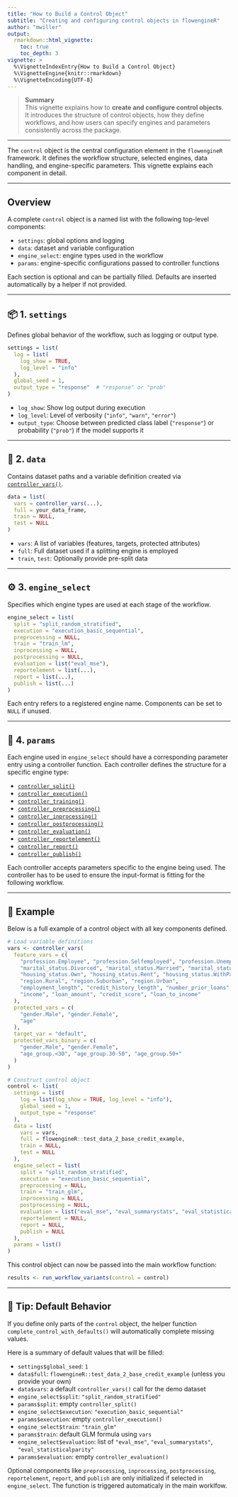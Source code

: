 ```yaml
---
title: "How to Build a Control Object"
subtitle: "Creating and configuring control objects in flowengineR"
author: "mwiller"
output:
  rmarkdown::html_vignette:
    toc: true
    toc_depth: 3
vignette: >
  %\VignetteIndexEntry{How to Build a Control Object}
  %\VignetteEngine{knitr::rmarkdown}
  %\VignetteEncoding{UTF-8}
---
```


> **Summary**  
> This vignette explains how to **create and configure control objects**.  
> It introduces the structure of control objects, how they define workflows, and how users can specify engines and parameters consistently across the package.

---

The `control` object is the central configuration element in the `flowengineR` framework. It defines the workflow structure, selected engines, data handling, and engine-specific parameters. This vignette explains each component in detail.

---

## Overview

A complete `control` object is a named list with the following top-level components:

- `settings`: global options and logging
- `data`: dataset and variable configuration
- `engine_select`: engine types used in the workflow
- `params`: engine-specific configurations passed to controller functions

Each section is optional and can be partially filled. Defaults are inserted automatically by a helper if not provided.

---

## 📦 1. `settings`

Defines global behavior of the workflow, such as logging or output type.

```r
settings = list(
  log = list(
    log_show = TRUE,
    log_level = "info"
  ),
  global_seed = 1,
  output_type = "response"  # "response" or "prob"
)
```

- `log_show`: Show log output during execution
- `log_level`: Level of verbosity (`"info"`, `"warn"`, `"error"`)
- `output_type`: Choose between predicted class label (`"response"`) or probability (`"prob"`) if the model supports it

---

## 🧮 2. `data`

Contains dataset paths and a variable definition created via [`controller_vars()`](reference/controller_vars.html).

```r
data = list(
  vars = controller_vars(...),
  full = your_data_frame,
  train = NULL,
  test = NULL
)
```

- `vars`: A list of variables (features, targets, protected attributes)
- `full`: Full dataset used if a splitting engine is employed
- `train`, `test`: Optionally provide pre-split data

---

## ⚙️ 3. `engine_select`

Specifies which engine types are used at each stage of the workflow.

```r
engine_select = list(
  split = "split_random_stratified",
  execution = "execution_basic_sequential",
  preprocessing = NULL,
  train = "train_lm",
  inprocessing = NULL,
  postprocessing = NULL,
  evaluation = list("eval_mse"),
  reportelement = list(...),
  report = list(...),
  publish = list(...)
)
```

Each entry refers to a registered engine name. Components can be set to `NULL` if unused.

---

## 🔧 4. `params`

Each engine used in `engine_select` should have a corresponding parameter entry using a controller function. Each controller defines the structure for a specific engine type:

- [`controller_split()`](reference/controller_split.html)
- [`controller_execution()`](reference/controller_execution.html)
- [`controller_training()`](reference/controller_training.html)
- [`controller_preprocessing()`](reference/controller_preprocessing.html)
- [`controller_inprocessing()`](reference/controller_inprocessing.html)
- [`controller_postprocessing()`](reference/controller_postprocessing.html)
- [`controller_evaluation()`](reference/controller_evaluation.html)
- [`controller_reportelement()`](reference/controller_reportelement.html)
- [`controller_report()`](reference/controller_report.html)
- [`controller_publish()`](reference/controller_publish.html)

Each controller accepts parameters specific to the engine being used.
The controller has to be used to ensure the input-format is fitting for the following workflow.

---

## 🧪 Example

Below is a full example of a control object with all key components defined.

```r
# Load variable definitions
vars <- controller_vars(
  feature_vars = c(
    "profession.Employee", "profession.Selfemployed", "profession.Unemployed",
    "marital_status.Divorced", "marital_status.Married", "marital_status.Single",
    "housing_status.Own", "housing_status.Rent", "housing_status.WithParents",
    "region.Rural", "region.Suburban", "region.Urban",
    "employment_length", "credit_history_length", "number_prior_loans",
    "income", "loan_amount", "credit_score", "loan_to_income"
  ),
  protected_vars = c(
    "gender.Male", "gender.Female",
    "age"
  ),
  target_var = "default",
  protected_vars_binary = c(
    "gender.Male", "gender.Female",
    "age_group.<30", "age_group.30-50", "age_group.50+"
  )
)

# Construct control object
control <- list(
  settings = list(
    log = list(log_show = TRUE, log_level = "info"),
    global_seed = 1,
    output_type = "response"
  ),
  data = list(
    vars = vars,
    full = flowengineR::test_data_2_base_credit_example,
    train = NULL,
    test = NULL
  ),
  engine_select = list(
    split = "split_random_stratified",
    execution = "execution_basic_sequential",
    preprocessing = NULL,
    train = "train_glm",
    inprocessing = NULL,
    postprocessing = NULL,
    evaluation = list("eval_mse", "eval_summarystats", "eval_statisticalparity"),
    reportelement = NULL,
    report = NULL,
    publish = NULL
  ),
  params = list()
)
```

This control object can now be passed into the main workflow function:

```r
results <- run_workflow_variants(control = control)
```

---

## 📌 Tip: Default Behavior

If you define only parts of the `control` object, the helper function `complete_control_with_defaults()` will automatically complete missing values. 

Here is a summary of default values that will be filled:

- `settings$global_seed`: `1`
- `data$full`: `flowengineR::test_data_2_base_credit_example` (unless you provide your own)
- `data$vars`: a default `controller_vars()` call for the demo dataset
- `engine_select$split`: `"split_random_stratified"`
- `params$split`: empty `controller_split()`
- `engine_select$execution`: `"execution_basic_sequential"`
- `params$execution`: empty `controller_execution()`
- `engine_select$train`: `"train_glm"`
- `params$train`: default GLM formula using `vars`
- `engine_select$evaluation`: list of `"eval_mse"`, `"eval_summarystats"`, `"eval_statisticalparity"`
- `params$evaluation`: empty `controller_evaluation()`

Optional components like `preprocessing`, `inprocessing`, `postprocessing`, `reportelement`, `report`, and `publish` are only initialized if selected in `engine_select`.
The function is triggered automaticaly in the main worklfow.
